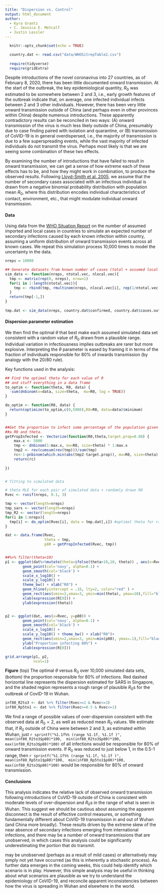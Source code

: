 ```yaml
---
title: "Dispersion vs. Control"
output: html_document
author:
  - Kyra Grantz
  - C. Jessica E. Metcalf
  - Justin Lessler
---
```


```r
  knitr::opts_chunk$set(echo = TRUE)

  country.dat <- read.csv("data/WHOSitrepTable2.csv")
  
  require(tidyverse)
  require(gridExtra)

```


Despite introductions of the novel coronavirus into 27 countries, as of February 8, 2020, there has been little documented onward transmission. At the start of the outbreak, the key epidemiological quantity, $R_0$ was estimated to be somewhere between 2 and 3, i.e., early growth features of the outbreak indicate that, on average, one infected individual infects between 2 and 3 other individuals. However, there has been very little onward transmission outside of China (and perhaps even in other provinces within China) despite numerous introductions. These apparently contradictory results can be reconciled in two ways: (A) onward transmission of the virus is much less likely outside of China, presumably due to case finding paired with isolation and quarantine, or (B) transmission of CoVID-19 is in general overdispersed, i.e., the majority of transmission is due to a few superspreading events, while the vast majority of infected individuals do not transmit the virus. Perhaps most likely is that we are seeing some combination of these two effects. 

By examining the number of introductions that have failed to result in onward transmission, we can get a sense of how extreme each of these effects has to be, and how they might work in combination, to produce the observed results.  Following [Lloyd-Smith et al. 2005](https://www.nature.com/articles/nature04153), we assume that the number of secondary cases associated with an infectious individual is drawn from a negative binomial probability distribution with population mean $R_0$, where this distribution encodes individual characteristics of contact, environment, etc., that might modulate individual onward transmission. 

#### Data

Using data from the [WHO Situation Report](https://www.who.int/emergencies/diseases/novel-coronavirus-2019/situation-reports) on the number of assumed imported and local cases in countries to simulate an expected number of secondary infections caused by each known infection within country, assuming a uniform distribution of onward transmission events across all known cases. We repeat this simulation process 10,000 times to model the uncertainty in the data.

```r
nreps = 10000

## Generate datasets from known number of cases (total + assumed local transmission in each country)
sim_data <- function(nreps, ntotal.vec, nlocal.vec){
  tmp <- matrix(rep(0, nreps), nrow=1)
  for(i in 1:length(ntotal.vec)){
    tmp <- rbind(tmp, rmultinom(nreps, nlocal.vec[i], rep(1/ntotal.vec[i], ntotal.vec[i])))
  }
  return(tmp[-1,])
}
 
tmp.dat <- sim_data(nreps, country.dat$confirmed, country.dat$cases.outside)

```



#### Dispersion parameter estimation

We then find the optimal $\theta$ that best make each assumed simulated data set consistent with a random value of $R_0$ drawn from a plausible range. Individual variation in infectiousness implies outbreaks are rarer but more explosive. Interpreting the $\theta$ parameter is eased by framing it in terms of the fraction of individuals responsible for 80\% of inwards transmission (by analogy with the 20/80 rule). 

Key functions used in the analysis:

```r

## Find the optimal theta for each value of R
## and stuff everything in a data frame
to_optim <- function(theta, R0, data) {
  -sum(dnbinom(x=data, size=theta,  mu=R0, log = TRUE))
}

do_optim <- function(R0, data) {
  return(optimize(to_optim,c(0,5000),R0=R0, data=data)$minimum)
}


##Get the proportion to infect some percentage of the population given
##a R0 and theta.
getPropInfected <- Vectorize(function(R0,theta,target.prop=0.80) {
    max.x <- 5000
    tmp <- dnbinom(1:max.x, mu=R0, size=theta) * 1:max.x
    tmp2 <- rev(cumsum(rev(tmp)))/sum(tmp)
    rc<-1-pnbinom(which.min(abs(tmp2-target.prop)), mu=R0, size=theta)
    return(rc)
  
})



```


```r

# fitting to simulated data

# theta MLE for each pair of simulated data + randomly drawn R0
Rvec <- runif(nreps, 0.1, 3)

tmp <- vector(length=nreps)
tmp_sars <- vector(length=nreps)
tmp_R2 <- vector(length=nreps)
for(i in 1:nreps){
  tmp[i] <- do_optim(Rvec[i], data = tmp.dat[,i]) #optimal theta for random R
}

dat <- data.frame(Rvec, 
                  theta = tmp, 
                  p80 = getPropInfected(Rvec, tmp))


##%>% filter(theta<10)
p1 <- ggplot(dat%>%mutate(theta=ifelse(theta>10,10, theta)) , aes(x=Rvec, y=theta)) +
        geom_point(col='navy', alpha=0.1) +
        geom_smooth(col='black') +
        scale_x_log10() +
        scale_y_log10() +
        theme_bw() + xlab("R0") +
        geom_hline(yintercept = .16, lty=2, color="red" ) +
        geom_rect(aes(xmin=2,xmax=3, ymin=min(theta), ymax=10),fill="black", alpha=.002) +
        xlab(expression(R[0])) +
        ylab(expression(theta))


p2 <- ggplot(dat, aes(x=Rvec, y=p80)) +
        geom_point(col='navy', alpha=0.1) +
        geom_smooth(col='black') +
        scale_x_log10() +
        scale_y_log10() + theme_bw() + xlab("R0")+
        geom_rect(aes(xmin=2,xmax=3, ymin=min(p80), ymax=.1),fill="black", alpha=.002) +
        ylab("Proportion infecting 80%") +
        xlab(expression(R[0]))

grid.arrange(p1, p2,
             ncol=1)
```

**Figure** (top) The optimal $\theta$ versus $R_0$ over 10,000 simulated data sets, (bottom) the 
proportion responsible for 80% of infections. Red dashed  horizontal line represents the dispersion
estimated for SARS in Singapore, and the shaded region represents a rough range of plausible
$R_0$s for the outbreak of CovID-19 in Wuhan.

```r

inf80_R2to3 <- dat %>% filter(Rvec>=2 & Rvec<=3) 
inf80_Rp5to1 <- dat %>% filter(Rvec>=0.5 & Rvec<=1) 

```

We find a range of possible values of over-dispersion consistent with the observed data at $R_0 = 2$, as well as reduced mean $R_0$ values. We estimate that, if $R_0$ outside of China were between 2 and 3, as estimated within Wuhan, just 
`r sprintf("%1.1f%% (range %1.1f, %1.1f )", mean(inf80_R2to3$p80)*100,  min(inf80_R2to3$p80)*100,  max(inf80_R2to3$p80)*100)` 
 of all infections would be responsible for 80% of onward transmission
 events. If $R_0$ was reduced to just below 1, in the 0.5-1 range, then
 `r sprintf("%1.1f%% (range %1.1f, %1.1f )", mean(inf80_Rp5to1$p80)*100,  min(inf80_Rp5to1$p80)*100,  max(inf80_R2to3$p80)*100)` 
 would be responsible for 80% of onward transmission. 

#### Conclusions
This analysis indicates  the relative lack of observed onward transmission following introductions of CoVID-19 outside of China is consistent with moderate levels of over-dispersion and $R_0$s in the range of what is seen in Wuhan. This suggest we should be cautious about
assuming the apparent disconnect is the result of effective control
measures, or something fundamentally different about
CoVID-19 transmission in and out of Wuhan (and China more broadly).
These results driven by the extreme skew of the near absence of secondary infections emerging from international infections, and there 
may be a number of onward transmissions that are unobserved, in which
cases this analysis could be significantly underestimating the portion
that do transmit. 


may be unobserved (perhaps as a result of mild cases) or alternatively may simply not yet have occurred (as this is inherently a stochastic process). As further data emerges in the coming weeks, this could help identify which scenario is in play. However, this simple analysis may be useful in thinking about what scenarios are plausible as we try to understand the epidemiology of CoVID-19, and reconcile apparent inconsistencies between how the virus is spreading in Wuhan and elsewhere in the world. 


